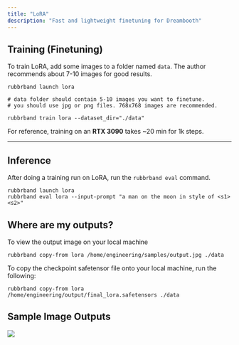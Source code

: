 ```yaml
---
title: "LoRA"
description: "Fast and lightweight finetuning for Dreambooth"
---
```


## **Training (Finetuning)**

To train LoRA, add some images to a folder named `data`. The author recommends about 7-10 images for good results.

```
rubbrband launch lora

# data folder should contain 5-10 images you want to finetune. 
# you should use jpg or png files. 768x768 images are recommended.

rubbrband train lora --dataset_dir="./data" 
```

For reference, training on an **RTX 3090** takes \~20 min for 1k steps.

****

## Inference

After doing a training run on LoRA, run the `rubbrband eval` command.

```
rubbrband launch lora
rubbrband eval lora --input-prompt "a man on the moon in style of <s1><s2>"
```


## Where are my outputs?

To view the output image on your local machine

```
rubbrband copy-from lora /home/engineering/samples/output.jpg ./data
```

To copy the checkpoint safetensor file onto your local machine, run the following:

```
rubbrband copy-from lora /home/engineering/output/final_lora.safetensors ./data
```


## Sample Image Outputs

![](/images/cli-docs/models/LoRa.png)
